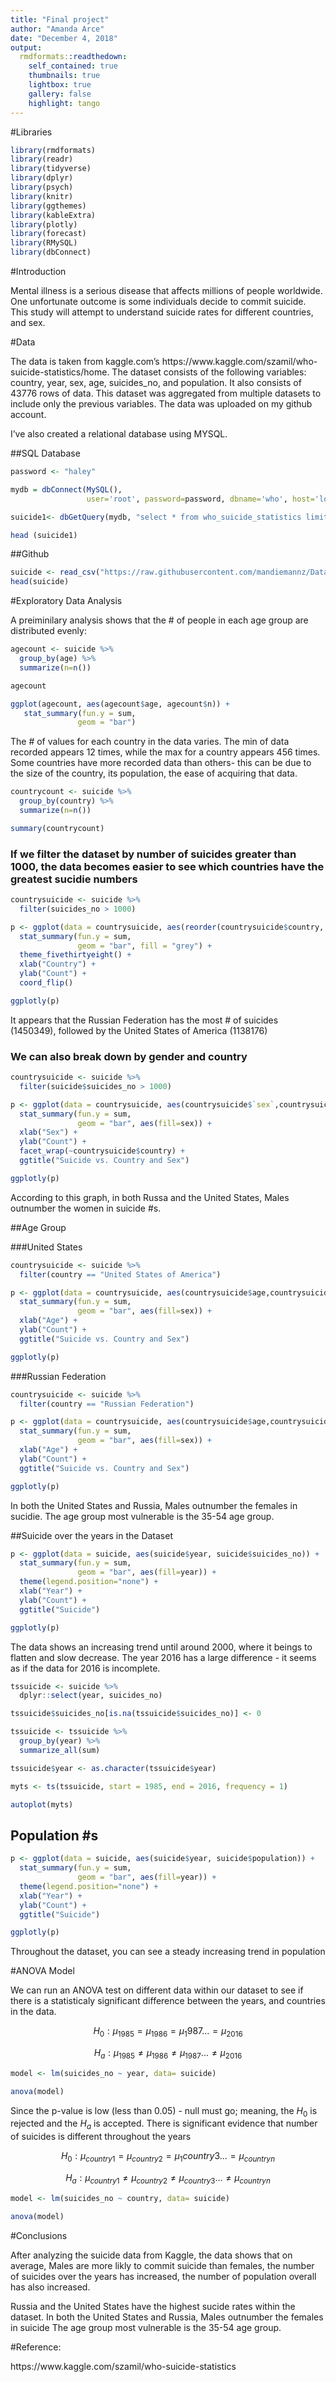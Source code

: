 ---
title: "Final project"
author: "Amanda Arce"
date: "December 4, 2018"
output:
  rmdformats::readthedown:
    self_contained: true
    thumbnails: true
    lightbox: true
    gallery: false
    highlight: tango
---

#Libraries


```{r message=FALSE, warning=FALSE, paged.print=FALSE}

library(rmdformats)
library(readr)
library(tidyverse)
library(dplyr)
library(psych)
library(knitr)
library(ggthemes)
library(kableExtra)
library(plotly)
library(forecast)
library(RMySQL)
library(dbConnect)
```

#Introduction 

Mental illness is a serious disease that affects millions of people worldwide.  One unfortunate outcome is some individuals decide to commit suicide.  This study will attempt to understand suicide rates for different countries, and sex.

#Data

The data is taken from kaggle.com's https://www.kaggle.com/szamil/who-suicide-statistics/home.  The dataset consists of the following variables: country, year, sex, age, suicides_no, and population. It also consists of 43776 rows of data. This dataset was aggregated from multiple datasets to include only the previous variables.  The data was uploaded on my github account.

I've also created a relational database using MYSQL.

##SQL Database
```{r include=FALSE}
password <- "haley"
```


```{r}
mydb = dbConnect(MySQL(), 
                 user='root', password=password, dbname='who', host='localhost')
```

```{r}
suicide1<- dbGetQuery(mydb, "select * from who_suicide_statistics limit 10")

head (suicide1)
```



##Github
```{r}
suicide <- read_csv("https://raw.githubusercontent.com/mandiemannz/Data-607--Fall-18/master/who_suicide_statistics.csv")
head(suicide)
```


#Exploratory Data Analysis



A preiminilary analysis shows that the # of people in each age group are distributed evenly: 
```{r}
agecount <- suicide %>%
  group_by(age) %>%
  summarize(n=n())

agecount
```

```{r}
ggplot(agecount, aes(agecount$age, agecount$n)) +
   stat_summary(fun.y = sum,
               geom = "bar") 
```


The # of values for each country in the data varies.  The min of data recorded appears 12 times, while the max for a country appears 456 times.  Some countries have more recorded data than others-  this can be due to the size of the country, its population, the ease of acquiring that data.
```{r}
countrycount <- suicide %>%
  group_by(country) %>%
  summarize(n=n())

summary(countrycount)
```



### If we filter the dataset by number of suicides greater than 1000, the data becomes easier to see which countries have the greatest sucidie numbers 

```{r}
countrysuicide <- suicide %>%
  filter(suicides_no > 1000) 

p <- ggplot(data = countrysuicide, aes(reorder(countrysuicide$country, -countrysuicide$suicides_no), countrysuicide$suicides_no)) + 
  stat_summary(fun.y = sum,
               geom = "bar", fill = "grey") +
  theme_fivethirtyeight() +
  xlab("Country") + 
  ylab("Count") +
  coord_flip() 

ggplotly(p)
```
It appears that the Russian Federation has the most # of suicides (1450349), followed by the United States of America (1138176)


### We can also break down by gender and country
```{r}
countrysuicide <- suicide %>%
  filter(suicide$suicides_no > 1000)

p <- ggplot(data = countrysuicide, aes(countrysuicide$`sex`,countrysuicide$suicides_no)) + 
  stat_summary(fun.y = sum,
               geom = "bar", aes(fill=sex)) +
  xlab("Sex") + 
  ylab("Count") +
  facet_wrap(~countrysuicide$country) +
  ggtitle("Suicide vs. Country and Sex")

ggplotly(p)
```
According to this graph, in both Russa and the United States, Males outnumber the women in suicide #s.



##Age Group

###United States

```{r}
countrysuicide <- suicide %>%
  filter(country == "United States of America")

p <- ggplot(data = countrysuicide, aes(countrysuicide$age,countrysuicide$suicides_no)) + 
  stat_summary(fun.y = sum,
               geom = "bar", aes(fill=sex)) +
  xlab("Age") + 
  ylab("Count") +
  ggtitle("Suicide vs. Country and Sex") 

ggplotly(p)
```

###Russian Federation
```{r}
countrysuicide <- suicide %>%
  filter(country == "Russian Federation")

p <- ggplot(data = countrysuicide, aes(countrysuicide$age,countrysuicide$suicides_no)) + 
  stat_summary(fun.y = sum,
               geom = "bar", aes(fill=sex)) +
  xlab("Age") + 
  ylab("Count") +
  ggtitle("Suicide vs. Country and Sex")

ggplotly(p)
```

In both the United States and Russia, Males outnumber the females in sucidie.  The age group most vulnerable is the 35-54 age group.



##Suicide over the years in the Dataset

```{r}
p <- ggplot(data = suicide, aes(suicide$year, suicide$suicides_no)) + 
  stat_summary(fun.y = sum,
               geom = "bar", aes(fill=year)) +
  theme(legend.position="none") +
  xlab("Year") +
  ylab("Count") +
  ggtitle("Suicide") 

ggplotly(p)

```

The data shows an increasing trend until around 2000, where it beings to flatten and slow decrease.  The year 2016 has a large difference - it seems as if the data for 2016 is incomplete.

```{r}
tssuicide <- suicide %>%
  dplyr::select(year, suicides_no) 

tssuicide$suicides_no[is.na(tssuicide$suicides_no)] <- 0

tssuicide <- tssuicide %>% 
  group_by(year) %>%
  summarize_all(sum) 

tssuicide$year <- as.character(tssuicide$year)

myts <- ts(tssuicide, start = 1985, end = 2016, frequency = 1)

autoplot(myts) 
```



## Population #s
```{r}
p <- ggplot(data = suicide, aes(suicide$year, suicide$population)) + 
  stat_summary(fun.y = sum,
               geom = "bar", aes(fill=year)) +
  theme(legend.position="none") +
  xlab("Year") +
  ylab("Count") +
  ggtitle("Suicide") 

ggplotly(p)
```

Throughout the dataset, you can see a steady increasing trend in population

#ANOVA Model

We can run an ANOVA test on different data within our dataset to see if there is a statisticaly significant difference between the years, and countries in the data.

$$H_0: \mu_{1985} = \mu_{1986} = \mu_1{987} ... = \mu_{2016}$$

$$H_a: \mu_{1985} \neq \mu_{1986} \neq \mu_{1987} ... \neq \mu_{2016} $$


```{r}
model <- lm(suicides_no ~ year, data= suicide)

anova(model)
```


Since the p-value is low (less than 0.05) - null must go; meaning, the $H_0$ is rejected and the $H_a$ is accepted.  There is significant evidence that number of suicides is different throughout the years





$$H_0: \mu_{country1} = \mu_{country2} = \mu_1{country3} ... = \mu_{countryn}$$



$$H_a: \mu_{country1} \neq \mu_{country2} \neq \mu_{country3} ... \neq \mu_{countryn} $$


```{r}
model <- lm(suicides_no ~ country, data= suicide)

anova(model)
```

#Conclusions 

  After analyzing the suicide data from Kaggle, the data shows that on average, Males are more likly to commit suicide than females, the number of suicides  over the years has increased, the number of population overall has also increased. 

  Russia and the United States have the highest sucide rates within the dataset.  In both the United States and Russia, Males outnumber the females in  suicide The age group most vulnerable is the 35-54 age group.


#Reference:

https://www.kaggle.com/szamil/who-suicide-statistics















